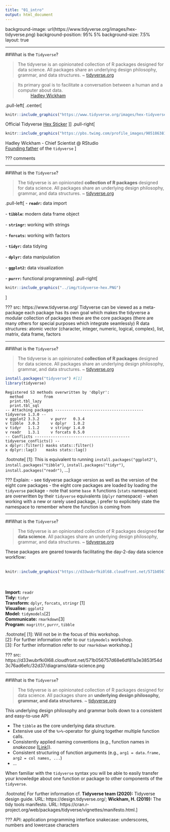 ```yaml
---
title: "01_intro"
output: html_document
---
```


background-image: url(https://www.tidyverse.org/images/hex-tidyverse.png)
background-position: 95% 5%
background-size: 7.5%
layout: true

---

##What is the `Tidyverse`?

> The tidyverse is an opinionated collection of R packages designed for data science. All packages share an underlying design philosophy, grammar, and data structures. ~ [tidyverse.org](https://www.tidyverse.org/)


> Its primary goal is to facilitate a conversation between a human and a computer about data.  
~ [Hadley Wickham](https://joss.theoj.org/papers/10.21105/joss.01686.pdf)

.pull-left[
.center[
```r
knitr::include_graphics("https://www.tidyverse.org/images/hex-tidyverse.png")
```

Official Tidyverse [Hex Sticker](https://github.com/rstudio/hex-stickers)
]]
.pull-right[
```r
knitr::include_graphics("https://pbs.twimg.com/profile_images/905186381995147264/7zKAG5sY.jpg")
```

Hadley Wickham - Chief Scientist @ RStudio  
[Founding father](https://twitter.com/hadleywickham/status/959507805282582528?s=20) of the `tidyverse`
]

???
comments

---

##What is the `Tidyverse`?

> The tidyverse is an opinionated **collection of R packages** designed for data science. All packages share an underlying design philosophy, grammar, and data structures. ~ [tidyverse.org](https://www.tidyverse.org/)

.pull-left[
- **`readr`:** data import<br><br>
- **`tibble`:** modern data frame object<br><br>
- **`stringr`:** working with strings<br><br>
- **`forcats`:** working with factors<br><br>
- **`tidyr`:** data tidying<br><br>
- **`dplyr`:** data manipulation<br><br>
- **`ggplot2`:** data visualization<br><br>
- **`purrr`:** functional programming
]
.pull-right[
```r
knitr::include_graphics("../img/tidyverse-hex.PNG")
```
]

???
src: https://www.tidyverse.org/
Tidyverse can be viewed as a meta-package
each package has its own goal which makes the tidyverse a modular collection of packages
these are the core packages (there are many others for special purposes which integrate seamlessly)
R data structures: atomic vector (character, integer, numeric, logical, complex), list, matrix, data frame, factors

---

##What is the `Tidyverse`?

> The tidyverse is an opinionated **collection of R packages** designed for data science. All packages share an underlying design philosophy, grammar, and data structures. ~ [tidyverse.org](https://www.tidyverse.org/)

```r
install.packages("tidyverse") #[1]
library(tidyverse)
```
```
Registered S3 methods overwritten by 'dbplyr':
  method         from
  print.tbl_lazy     
  print.tbl_sql      
-- Attaching packages --------------------------------------- tidyverse 1.3.0 --
v ggplot2 3.3.2     v purrr   0.3.4
v tibble  3.0.3     v dplyr   1.0.2
v tidyr   1.1.2     v stringr 1.4.0
v readr   1.3.1     v forcats 0.5.0
-- Conflicts ------------------------------------------ tidyverse_conflicts() --
x dplyr::filter() masks stats::filter()
x dplyr::lag()    masks stats::lag()
```

.footnote[
[1]: This is equivalent to running `install.packages("ggplot2")`, `install.packages("tibble")`, `install.packages("tidyr")`, `install.packages("readr")`, ...
]

???
Explain:
- see tidyverse package version as well as the version of the eight core packages
- the eight core packages are loaded by loading the `tidyverse` package
- note that some `base R` functions (`stats` namespace) are overwritten by their `tidyverse` equivalents (`dplyr` namespace)
- when working with a new or rarely used package, i prefer to explicitely state the namespace to remember where the function is coming from 

---

##What is the `Tidyverse`?

> The tidyverse is an opinionated collection of R packages designed **for data science**. All packages share an underlying design philosophy, grammar, and data structures. ~ [tidyverse.org](https://www.tidyverse.org/)

These packages are geared towards facilitating the day-2-day data science workflow:
<br><br>
```r
knitr::include_graphics("https://d33wubrfki0l68.cloudfront.net/571b056757d68e6df81a3e3853f54d3c76ad6efc/32d37/diagrams/data-science.png")
```
<br><br>
**Import:** `readr`  
**Tidy:** `tidyr`  
**Transform:** `dplyr`, `forcats`, `stringr` [1]  
**Visualise:** `ggplot2`  
**Model:** `tidymodels`[2]  
**Communicate:** `rmarkdown`[3]  
**Program:** `magrittr`, `purrr`, `tibble`

.footnote[
[1]: Will not be in the focus of this workshop.  
[2]: For further information refer to our `tidymodels` workshop.  
[3]: For further information refer to our `rmarkdown` workshop.
]

???
src: https://d33wubrfki0l68.cloudfront.net/571b056757d68e6df81a3e3853f54d3c76ad6efc/32d37/diagrams/data-science.png

---

##What is the `Tidyverse`?

> The tidyverse is an opinionated collection of R packages designed for data science. All packages share an **underlying design philosophy, grammar, and data structures**. ~ [tidyverse.org](https://www.tidyverse.org/)

This underlying design philosophy and grammar boils down to a consistent and easy-to-use API:

- The `tibble` as the core underlying data structure.
- Extensive use of the `%>%`-operator for gluing together multiple function calls.
- Consistently applied naming conventions (e.g., function names in *snakecase* [[Link](https://raw.githubusercontent.com/allisonhorst/stats-illustrations/master/other-stats-artwork/coding_cases.png)]).
- Consistent structuring of function arguments (e.g., `arg1 = data.frame, arg2 = col names, ...`)
- ...

When familiar with the `tidyverse` syntax you will be able to easily transfer your knowledge about one function or package to other components of the `tidyverse`.

.footnote[
For further information cf.
**Tidyverse team (2020):** Tidyverse design guide. URL: https://design.tidyverse.org/;
**Wickham, H. (2019):** The tidy tools manifesto. URL: https://cran.r-project.org/web/packages/tidyverse/vignettes/manifesto.html.
]

???
API: application programming interface
snakecase: underscores, numbers and lowercase characters

